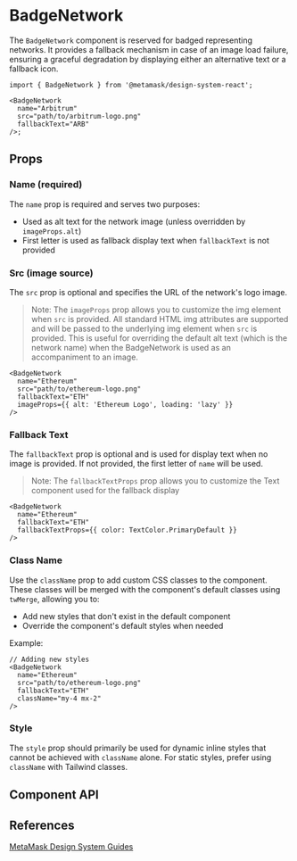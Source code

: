 

# BadgeNetwork

The `BadgeNetwork` component is reserved for badged representing networks. It provides a fallback mechanism in case of an image load failure, ensuring a graceful degradation by displaying either an alternative text or a fallback icon.

```tsx
import { BadgeNetwork } from '@metamask/design-system-react';

<BadgeNetwork
  name="Arbitrum"
  src="path/to/arbitrum-logo.png"
  fallbackText="ARB"
/>;
```

<Canvas of={BadgeNetworkStories.Default} />

## Props

### Name (required)

The `name` prop is required and serves two purposes:

- Used as alt text for the network image (unless overridden by `imageProps.alt`)
- First letter is used as fallback display text when `fallbackText` is not provided

<Canvas of={BadgeNetworkStories.Name} />

### Src (image source)

The `src` prop is optional and specifies the URL of the network's logo image.

<Canvas of={BadgeNetworkStories.Src} />

> Note: The `imageProps` prop allows you to customize the img element when `src` is provided. All standard HTML img attributes are supported and will be passed to the underlying img element when `src` is provided. This is useful for overriding the default alt text (which is the network name) when the BadgeNetwork is used as an accompaniment to an image.

```tsx
<BadgeNetwork
  name="Ethereum"
  src="path/to/ethereum-logo.png"
  fallbackText="ETH"
  imageProps={{ alt: 'Ethereum Logo', loading: 'lazy' }}
/>
```

### Fallback Text

The `fallbackText` prop is optional and is used for display text when no image is provided. If not provided, the first letter of `name` will be used.

<Canvas of={BadgeNetworkStories.FallbackText} />

> Note: The `fallbackTextProps` prop allows you to customize the Text component used for the fallback display

```tsx
<BadgeNetwork
  name="Ethereum"
  fallbackText="ETH"
  fallbackTextProps={{ color: TextColor.PrimaryDefault }}
/>
```

### Class Name

Use the `className` prop to add custom CSS classes to the component. These classes will be merged with the component's default
classes using `twMerge`, allowing you to:

- Add new styles that don't exist in the default component
- Override the component's default styles when needed

Example:

```tsx
// Adding new styles
<BadgeNetwork
  name="Ethereum"
  src="path/to/ethereum-logo.png"
  fallbackText="ETH"
  className="my-4 mx-2"
/>
```

### Style

The `style` prop should primarily be used for dynamic inline styles that cannot be achieved with `className` alone. For static styles, prefer using `className` with Tailwind classes.

## Component API

<Controls of={BadgeNetworkStories.Default} />

## References

[MetaMask Design System Guides](https://www.notion.so/MetaMask-Design-System-Guides-Design-f86ecc914d6b4eb6873a122b83c12940)
